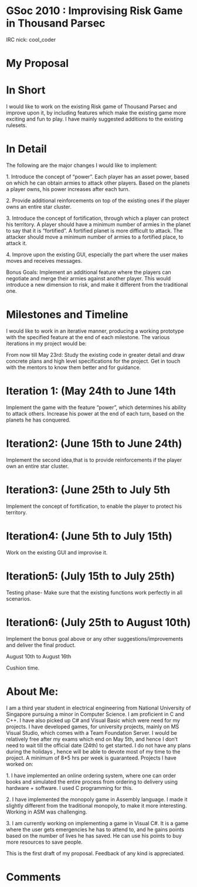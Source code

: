 = GSoc  2010 : Improvising Risk Game in Thousand Parsec =
IRC nick: cool_coder

=My Proposal=

=In Short=
I would like to work on the existing Risk game of Thousand Parsec and improve upon it, by including features which make the existing game more exciting and fun to play. I have mainly suggested additions to the existing rulesets.

=In Detail=
The following are the major changes I would like to implement:

1.	Introduce the concept of “power”. Each player has an asset power, based on which he can obtain armies to attack other players. Based on the planets a player owns, his power increases after each turn.

2.	Provide additional reinforcements on top of the existing ones if the player owns an entire star cluster. 

3.	Introduce the concept of fortification, through which a player can protect his territory. A player should have a minimum number of armies in the planet to say that it is “fortified”. A fortified planet is more difficult to attack. The attacker should move a minimum number of armies to a fortified place, to attack it.

4.	Improve upon the existing GUI, especially the part where the user makes moves and receives messages.

Bonus Goals:
Implement an additional feature where the players can negotiate and merge their armies against another player. This would introduce a new dimension to risk, and make it different from the traditional one.

=Milestones and Timeline=

I would like to work in an iterative manner, producing a working prototype with the specified feature at the end of each milestone. The various iterations in my project would be:

From now till May 23rd:
Study the existing code in greater detail and draw concrete plans and high level specifications for the project. Get in touch with the mentors to know them better and for guidance.

=Iteration 1:  (May 24th to June 14th=

Implement the game with the feature “power”, which determines his ability to attack others.  Increase his power at the end of each turn, based on the planets he has conquered.

=Iteration2: (June 15th to June 24th)=

Implement the second idea,that is to provide reinforcements if the player own an entire star cluster.

=Iteration3:  (June 25th to July 5th=

Implement the concept of fortification, to enable the player to protect his territory.

=Iteration4:  (June 5th to July 15th)=

Work on the existing GUI and improvise it.

=Iteration5:  (July 15th to July 25th)=

Testing phase- Make sure that the existing functions work perfectly in all scenarios.

=Iteration6:  (July 25th to August 10th)=
Implement the bonus goal above or any other suggestions/improvements and deliver the final product.

August 10th to August 16th

Cushion time.

=About Me:=
I am a third year student in electrical engineering from National University of Singapore pursuing a minor in Computer Science. 
I am proficient in C and C++. I have also picked up C# and Visual Basic which were need for my projects.
I have developed games, for university projects, mainly on MS Visual Studio, which comes with a Team Foundation Server.
I would be relatively free after my exams which end on May 5th, and hence I don’t need to wait till the official date (24th) to get started.
I do not have any plans during the holidays , hence will be able to devote most of my time to the project. A minimum of  8*5 hrs per week is guaranteed.
Projects I have worked on:

1.	I have implemented an online ordering system, where one can order books and simulated the entire process from ordering to delivery using hardware + software. I used C programming for this.

2.	I have implemented the monopoly game in Assembly language. I made it slightly different from the traditional monopoly, to make it more interesting. Working in ASM was challenging.

3.	I am currently working on implementing a game in Visual C#. It is a game where the user gets emergencies he has to attend to, and he gains points based on the number of lives he has saved. He can use his points to buy more resources to save people.

This is the first draft of my proposal. Feedback of any kind is appreciated.

=Comments=
